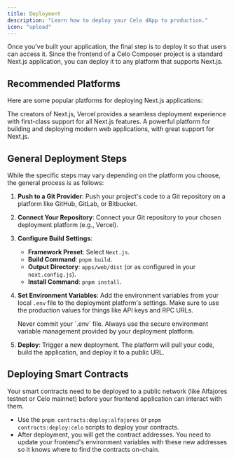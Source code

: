 ```yaml
---
title: Deployment
description: "Learn how to deploy your Celo dApp to production."
icon: "upload"
---
```


Once you've built your application, the final step is to deploy it so that users can access it. Since the frontend of a Celo Composer project is a standard Next.js application, you can deploy it to any platform that supports Next.js.

## Recommended Platforms

Here are some popular platforms for deploying Next.js applications:

<CardGroup cols={2}>
  <Card title="Vercel" icon="triangle">
    The creators of Next.js, Vercel provides a seamless deployment experience
    with first-class support for all Next.js features.
  </Card>
  <Card title="Netlify" icon="netlify">
    A powerful platform for building and deploying modern web applications, with
    great support for Next.js.
  </Card>
</CardGroup>

## General Deployment Steps

While the specific steps may vary depending on the platform you choose, the general process is as follows:

1.  **Push to a Git Provider**: Push your project's code to a Git repository on a platform like GitHub, GitLab, or Bitbucket.

2.  **Connect Your Repository**: Connect your Git repository to your chosen deployment platform (e.g., Vercel).

3.  **Configure Build Settings**:

    - **Framework Preset**: Select `Next.js`.
    - **Build Command**: `pnpm build`.
    - **Output Directory**: `apps/web/dist` (or as configured in your `next.config.js`).
    - **Install Command**: `pnpm install`.

4.  **Set Environment Variables**: Add the environment variables from your local `.env` file to the deployment platform's settings. Make sure to use the production values for things like API keys and RPC URLs.

    <Warning>
      Never commit your `.env` file. Always use the secure environment variable
      management provided by your deployment platform.
    </Warning>

5.  **Deploy**: Trigger a new deployment. The platform will pull your code, build the application, and deploy it to a public URL.

## Deploying Smart Contracts

Your smart contracts need to be deployed to a public network (like Alfajores testnet or Celo mainnet) before your frontend application can interact with them.

- Use the `pnpm contracts:deploy:alfajores` or `pnpm contracts:deploy:celo` scripts to deploy your contracts.
- After deployment, you will get the contract addresses. You need to update your frontend's environment variables with these new addresses so it knows where to find the contracts on-chain.
